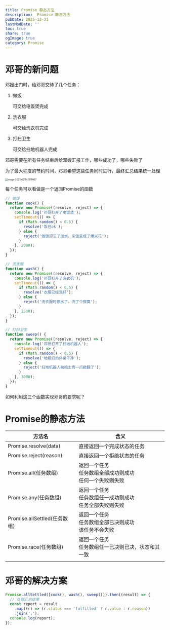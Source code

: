 ```yaml
---
title: Promise 静态方法
description:  Promise 静态方法
pubDate: 2025-12-31
lastModDate: ''
toc: true
share: true
ogImage: true
category: Promise
---
```



# 邓哥的新问题

邓嫂出门时，给邓哥交待了几个任务：

1. 做饭

   可交给电饭煲完成

2. 洗衣服

   可交给洗衣机完成

3. 打扫卫生

   可交给扫地机器人完成

邓哥需要在所有任务结束后给邓嫂汇报工作，哪些成功了，哪些失败了

为了最大程度的节约时间，邓哥希望这些任务同时进行，最终汇总结果统一处理

<img src="http://mdrs.yuanjin.tech/img/20210621142519.png" alt="image-20210621142519937" style="zoom:50%;" />

每个任务可以看做是一个返回Promise的函数

```js
// 做饭
function cook() {
  return new Promise((resolve, reject) => {
    console.log('邓哥打开了电饭煲');
    setTimeout(() => {
      if (Math.random() < 0.5) {
        resolve('饭已ok');
      } else {
        reject('做饭却忘了加水，米饭变成了爆米花');
      }
    }, 2000);
  });
}

// 洗衣服
function wash() {
  return new Promise((resolve, reject) => {
    console.log('邓哥打开了洗衣机');
    setTimeout(() => {
      if (Math.random() < 0.5) {
        resolve('衣服已经洗好');
      } else {
        reject('洗衣服时停水了，洗了个寂寞');
      }
    }, 2500);
  });
}

// 打扫卫生
function sweep() {
  return new Promise((resolve, reject) => {
    console.log('邓哥打开了扫地机器人');
    setTimeout(() => {
      if (Math.random() < 0.5) {
        resolve('地板扫的非常干净');
      } else {
        reject('扫地机器人被哈士奇一爪掀翻了');
      }
    }, 3000);
  });
}

```

如何利用这三个函数实现邓哥的要求呢？

# Promise的静态方法

| 方法名                       | 含义                                                         |
| ---------------------------- | ------------------------------------------------------------ |
| Promise.resolve(data)        | 直接返回一个完成状态的任务                                   |
| Promise.reject(reason)       | 直接返回一个拒绝状态的任务                                   |
| Promise.all(任务数组)        | 返回一个任务<br />任务数组全部成功则成功<br />任何一个失败则失败 |
| Promise.any(任务数组)        | 返回一个任务<br />任务数组任一成功则成功<br />任务全部失败则失败 |
| Promise.allSettled(任务数组) | 返回一个任务<br />任务数组全部已决则成功<br />该任务不会失败 |
| Promise.race(任务数组)       | 返回一个任务<br />任务数组任一已决则已决，状态和其一致       |
|                              |                                                              |

# 邓哥的解决方案

```js
Promise.allSettled([cook(), wash(), sweep()]).then((result) => {
  // 处理汇总结果
  const report = result
    .map((r) => (r.status === 'fulfilled' ? r.value : r.reason))
    .join(';');
  console.log(report);
});
```

